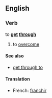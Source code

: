 ==English==
===Verb===
to '''[[get]] [[through]]'''
#to [[overcome]]

====See also====
*[[get through to]]

====Translation====
{{top}}
*French: [[franchir]]
{{bottom}}